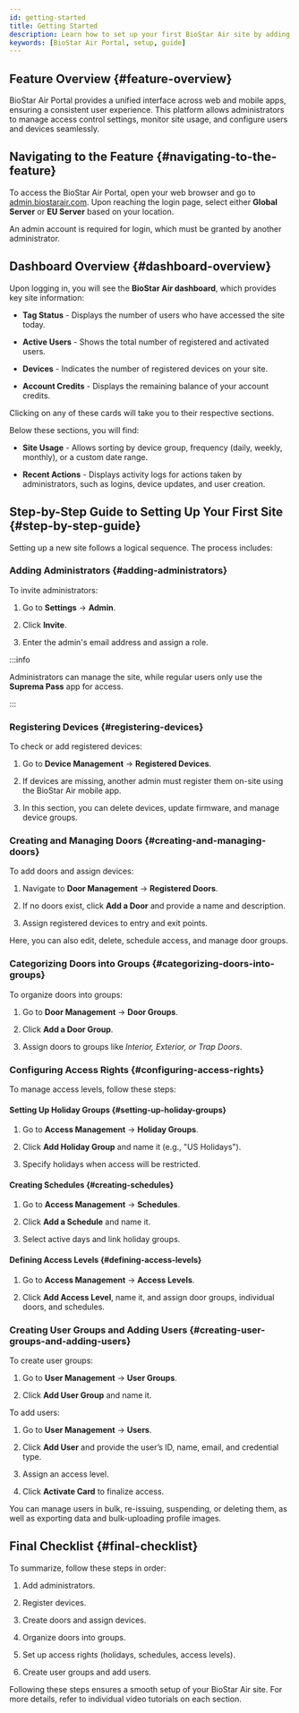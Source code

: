 ```yaml
---
id: getting-started
title: Getting Started
description: Learn how to set up your first BioStar Air site by adding administrators, registering devices, creating doors, configuring access rights, and managing users step by step.
keywords: [BioStar Air Portal, setup, guide]
---
```



## Feature Overview {#feature-overview}

BioStar Air Portal provides a unified interface across web and mobile apps, ensuring a consistent user experience. This platform allows administrators to manage access control settings, monitor site usage, and configure users and devices seamlessly.

<CustomerNote />


## Navigating to the Feature {#navigating-to-the-feature}

To access the BioStar Air Portal, open your web browser and go to [admin.biostarair.com](https://admin.biostarair.com). Upon reaching the login page, select either **Global Server** or **EU Server** based on your location.

An admin account is required for login, which must be granted by another administrator.


## Dashboard Overview {#dashboard-overview}

Upon logging in, you will see the **BioStar Air dashboard**, which provides key site information:

* **Tag Status** - Displays the number of users who have accessed the site today.

* **Active Users** - Shows the total number of registered and activated users.

* **Devices** - Indicates the number of registered devices on your site.

* **Account Credits** - Displays the remaining balance of your account credits.

Clicking on any of these cards will take you to their respective sections.

Below these sections, you will find:

* **Site Usage** - Allows sorting by device group, frequency (daily, weekly, monthly), or a custom date range.

* **Recent Actions** - Displays activity logs for actions taken by administrators, such as logins, device updates, and user creation.


## Step-by-Step Guide to Setting Up Your First Site {#step-by-step-guide}

Setting up a new site follows a logical sequence. The process includes:

<Steps>
<Step>

### Adding Administrators {#adding-administrators}

To invite administrators:

1. Go to **Settings** → **Admin**.

1. Click **Invite**.

1. Enter the admin's email address and assign a role.

:::info

Administrators can manage the site, while regular users only use the **Suprema Pass** app for access.

:::

<CustomerNote />

</Step>
<Step>

### Registering Devices {#registering-devices}

To check or add registered devices:

1. Go to **Device Management** → **Registered Devices**.

1. If devices are missing, another admin must register them on-site using the BioStar Air mobile app.

1. In this section, you can delete devices, update firmware, and manage device groups.

</Step>
<Step>

### Creating and Managing Doors {#creating-and-managing-doors}

To add doors and assign devices:

1. Navigate to **Door Management** → **Registered Doors**.

1. If no doors exist, click **Add a Door** and provide a name and description.

1. Assign registered devices to entry and exit points.

Here, you can also edit, delete, schedule access, and manage door groups.

</Step>
<Step>

### Categorizing Doors into Groups {#categorizing-doors-into-groups}

To organize doors into groups:

1. Go to **Door Management** → **Door Groups**.

1. Click **Add a Door Group**.

1. Assign doors to groups like *Interior, Exterior, or Trap Doors*.

</Step>
<Step>

### Configuring Access Rights {#configuring-access-rights}

To manage access levels, follow these steps:

#### Setting Up Holiday Groups {#setting-up-holiday-groups}

1. Go to **Access Management** → **Holiday Groups**.

1. Click **Add Holiday Group** and name it (e.g., "US Holidays").

1. Specify holidays when access will be restricted.

#### Creating Schedules {#creating-schedules}

1. Go to **Access Management** → **Schedules**.

1. Click **Add a Schedule** and name it.

1. Select active days and link holiday groups.

#### Defining Access Levels {#defining-access-levels}

1. Go to **Access Management** → **Access Levels**.

1. Click **Add Access Level**, name it, and assign door groups, individual doors, and schedules.

</Step>
<Step>

### Creating User Groups and Adding Users {#creating-user-groups-and-adding-users}

To create user groups:

1. Go to **User Management** → **User Groups**.

1. Click **Add User Group** and name it.

To add users:

1. Go to **User Management** → **Users**.

1. Click **Add User** and provide the user’s ID, name, email, and credential type.

1. Assign an access level.

1. Click **Activate Card** to finalize access.

You can manage users in bulk, re-issuing, suspending, or deleting them, as well as exporting data and bulk-uploading profile images.

</Step>
</Steps>


## Final Checklist {#final-checklist}

To summarize, follow these steps in order:

1. Add administrators.

1. Register devices.

1. Create doors and assign devices.

1. Organize doors into groups.

1. Set up access rights (holidays, schedules, access levels).

1. Create user groups and add users.

Following these steps ensures a smooth setup of your BioStar Air site. For more details, refer to individual video tutorials on each section.